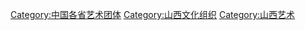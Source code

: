 [[Category:中国各省艺术团体|Category:中国各省艺术团体]]
[[Category:山西文化组织|Category:山西文化组织]]
[[Category:山西艺术|Category:山西艺术]]